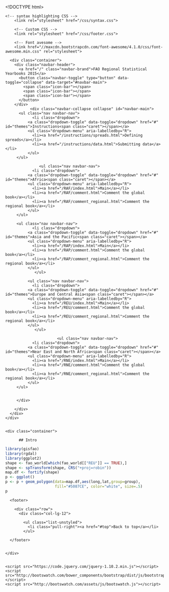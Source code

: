 <!DOCTYPE html>
<html>
    <head>
        <meta charset="utf-8">
        <meta http-equiv="X-UA-Compatible" content="IE=edge,chrome=1">
        <title></title>




    <meta name="viewport" content="width=device-width, initial-scale=1">
    
    <!-- change the folder below to switch themes -->
    <link rel="stylesheet" href="/css/yeti/bootstrap.css" media="screen">
    <link rel="stylesheet" href="/css/assets/css/bootswatch.min.css"> 


<!-- to quickly try out themes, activate this and tweak the url!
    <link rel="stylesheet" href="./bootstrap.css" media="screen">
-->

        <!-- syntax highlighting CSS -->
        <link rel="stylesheet" href="/css/syntax.css">

        <!-- Custom CSS -->
        <link rel="stylesheet" href="/css/footer.css">

        <!-- Font avesome -->
        <link href="//maxcdn.bootstrapcdn.com/font-awesome/4.1.0/css/font-awesome.min.css" rel="stylesheet">


  </head>
  <body>
    <script src="http://bootswatch.com/assets/js/bsa.js"></script>

    <div class="navbar navbar-default navbar-fixed-top">
      <div class="container">
        <div class="navbar-header">
          <a href="/" class="navbar-brand">FAO Regional Statistical Yearbooks 2015</a>
          <button class="navbar-toggle" type="button" data-toggle="collapse" data-target="#navbar-main">
            <span class="icon-bar"></span>
            <span class="icon-bar"></span>
            <span class="icon-bar"></span>
          </button> 
        </div>
               <div class="navbar-collapse collapse" id="navbar-main">
          <ul class="nav navbar-nav">
                <li class="dropdown">
              <a class="dropdown-toggle" data-toggle="dropdown" href="#" id="themes">Instructions<span class="caret"></span></a>
              <ul class="dropdown-menu" aria-labelledby="R">
                <li><a href="/instructions/spreads.html">Defining spreads</a></li>
                <li><a href="/instructions/data.html">Submitting data</a></li>
              </ul>         
         </ul>

                   <ul class="nav navbar-nav">
                <li class="dropdown">
              <a class="dropdown-toggle" data-toggle="dropdown" href="#" id="themes">Africa<span class="caret"></span></a>
              <ul class="dropdown-menu" aria-labelledby="R">
                <li><a href="/RAF/index.html">Main</a></li>
                <li><a href="/RAF/comment.html">Comment the global book</a></li>
                <li><a href="/RAF/comment_regional.html">Comment the regional book</a></li>
              </ul>         
         </ul>

         <ul class="nav navbar-nav">
                <li class="dropdown">
              <a class="dropdown-toggle" data-toggle="dropdown" href="#" id="themes">Asia and the Pacific<span class="caret"></span></a>
              <ul class="dropdown-menu" aria-labelledby="R">
                <li><a href="/RAP/index.html">Main</a></li>
                <li><a href="/RAP/comment.html">Comment the global book</a></li>
                <li><a href="/RAP/comment_regional.html">Comment the regional book</a></li>
              </ul> 
                 </ul> 

              <ul class="nav navbar-nav">
                <li class="dropdown">
              <a class="dropdown-toggle" data-toggle="dropdown" href="#" id="themes">Europe and Central Asia<span class="caret"></span></a>
              <ul class="dropdown-menu" aria-labelledby="R">
                <li><a href="/REU/index.html">Main</a></li>
                <li><a href="/REU/comment.html">Comment the global book</a></li>
                <li><a href="/REU/comment_regional.html">Comment the regional book</a></li>
              </ul>  
                 </ul> 

                           <ul class="nav navbar-nav">
                <li class="dropdown">
              <a class="dropdown-toggle" data-toggle="dropdown" href="#" id="themes">Near East and North Africa<span class="caret"></span></a>
              <ul class="dropdown-menu" aria-labelledby="R">
                <li><a href="/RNE/index.html">Main</a></li>
                <li><a href="/RNE/comment.html">Comment the global book</a></li>
                <li><a href="/RNE/comment_regional.html">Comment the regional book</a></li>
              </ul>         
         </ul>


         </div>





<!--        <div class="navbar-collapse collapse" id="navbar-main">
          <ul class="nav navbar-nav">
                <li class="dropdown">
              <a class="dropdown-toggle" data-toggle="dropdown" href="#" id="themes">R<span class="caret"></span></a>
              <ul class="dropdown-menu" aria-labelledby="R">
                <li><a href="/R/lue.html">Datan lukeminen & kirjoittaminen</a></li>
                <li><a href="/R/manipulointi.html">Manipuloiminen</a></li>
                <li><a href="/R/funktiot.html">Funktiot</a></li>
                <li><a href="/R/grafiikka.html">Grafiikka</a></li>
                <li><a href="/R/survey.html">Survey</a></li>
              </ul>         
         </ul>
          <ul class="nav navbar-nav">
                <li class="dropdown">
              <a class="dropdown-toggle" data-toggle="dropdown" href="#" id="themes">Toistettava tutkimus<span class="caret"></span></a>
              <ul class="dropdown-menu" aria-labelledby="toistettava">
                <li><a href="/toistettava/knitr.html">knitr</a></li>
                <li><a href="/toistettava/kirjoita.html">Kirjoittaminen</a></li>
              </ul>         
         </ul>
         <ul class="nav navbar-nav">
                <li class="dropdown">
              <a class="dropdown-toggle" data-toggle="dropdown" href="#" id="themes">Versiohallinta<span class="caret"></span></a>
              <ul class="dropdown-menu" aria-labelledby="versio">
                <li><a href="/versio/git.html">git</a></li>
              </ul>         
         </ul>
         <ul class="nav navbar-nav">
                <li class="dropdown">
              <a class="dropdown-toggle" data-toggle="dropdown" href="#" id="themes">Julkaiseminen<span class="caret"></span></a>
              <ul class="dropdown-menu" aria-labelledby="julkaisu">
                <li><a href="/julkaisu/latex.html">latex</a></li>
                <li><a href="/julkaisu/jekyll.html">jekyll</a></li>
                <li><a href="/julkaisu/pandoc.html">Pandoc</a></li>
              </ul>         
         </ul>



         <ul class="nav navbar-nav navbar-right">
            <li><a title="blog RSS" href="/feed.xml"><i class="fa fa-rss fa-2x"></i></a></li>li>
            <li><a title="code" href="http://github.com/muuankarski"> <i class="fa fa-github fa-2x"></i></a></li>
            <li><a title="tweets" href="https://twitter.com/muuankarski"> <i class="fa fa-twitter fa-2x"></i></a></li>
            <li><a href="mailto:markuskainu@gmail.com?Subject=Email me!" title="Comment from the website!" target="_top"><i class="fa fa-envelope fa-2x"></i></a></li>                        
            </li>

                        
          </ul>-->
        </div>
      </div>
    </div>


    <div class="container">

          ## Intro


```r
library(gisfao)
library(rgdal)
library(ggplot2)
shape <- fao_world[which(fao_world[["REU"]] == TRUE),]
shape <- spTransform(shape, CRS("+proj=robin"))
map.df <- fortify(shape)
p <- ggplot()
p <- p + geom_polygon(data=map.df,aes(long,lat,group=group), 
                      fill="#5087CE", color="white", size=.5)
p
```

      <footer>

        <div class="row">
          <div class="col-lg-12">

            <ul class="list-unstyled">
              <li class="pull-right"><a href="#top">Back to top</a></li>     
            </ul>

<!--
<a rel="license" href="http://creativecommons.org/licenses/by/4.0/"><img alt="Creative Commons -käyttölupa" style="border-width:0" src="https://i.creativecommons.org/l/by/4.0/88x31.png" /></a><br />Tämä teos on lisensoitu <a rel="license" href="http://creativecommons.org/licenses/by/4.0/">Creative Commons Nimeä 4.0 Kansainvälinen -käyttöluvalla</a>.



            

            <p>Theme by <a href="http://thomaspark.me" rel="nofollow">Thomas Park</a>
            <p>Code released under the <a href="https://github.com/thomaspark/bootswatch/blob/gh-pages/LICENSE">MIT License</a>.</p>
            <p>Based on <a href="http://getbootstrap.com" rel="nofollow">Bootstrap</a>. Icons from <a href="http://fortawesome.github.io/Font-Awesome/" rel="nofollow">Font Awesome</a>. Web fonts from <a href="http://www.google.com/webfonts" rel="nofollow">Google</a>.</p>

        </div>
-->
<!--
<blockquote class="pull-left">
  <p>Give a man a fish and you feed him for a day; teach a man to fish and you feed him for a lifetime</p>
  <small>Anne Isabella Thackeray Ritchie <cite title="Source Title">Mrs. Dymond (1885)</cite></small>
</blockquote>
-->
      </footer>


    </div>


    <script src="https://code.jquery.com/jquery-1.10.2.min.js"></script>
    <script src="http://bootswatch.com/bower_components/bootstrap/dist/js/bootstrap.min.js"></script>
    <script src="http://bootswatch.com/assets/js/bootswatch.js"></script>
  </body>
</html>

